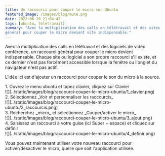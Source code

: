 ```yaml
---
title: Un raccourci pour couper le micro sur Ubuntu
featured_image: /images/blog/mute.png
date: 2022-06-20 21:04:42
tags: [ubuntu, télétravail]
summary: "Avec la multiplication des calls en télétravail et des sites ou logiciels de vidéo conférence, un raccourci
général pour couper le micro devient vite indispensable."
---
```


Avec la multiplication des calls en télétravail et des logiciels de vidéo conférence, un raccourci général pour couper
le micro devient indispensable. Chaque site ou logiciel a son propre raccourci s'il existe, et ce dernier n'est pas
forcément accessible lorsque la fenêtre ou l'onglet du navigateur n'est pas actif.

L'idée ici est d'ajouter un raccourci pour couper le son du micro à la source.

<div className="text-xl">
  <span className="text-secondary-500 dark:text-secondary-400">1.</span> Ouvrez le menu ubuntu et
  tapez clavier, cliquez sur Clavier
</div>
![](../static/images/blog/raccourci-couper-le-micro-ubuntu/1_clavier.png)

<div className="text-xl">
  <span className="text-secondary-500 dark:text-secondary-400">2.</span> Sélectionnez _Voir et
  personnaliser les raccourcis_
</div>
![](../static/images/blog/raccourci-couper-le-micro-ubuntu/2_raccourcis.png)

<div className="text-xl">
  <span className="text-secondary-500 dark:text-secondary-400">3.</span> Recherchez _micro_ et
  sélectionnez _Couper/activer le micro_
</div>
![](../static/images/blog/raccourci-couper-le-micro-ubuntu/3_ajout.png)

<div className="text-xl">
  <span className="text-secondary-500 dark:text-secondary-400">4.</span> Saisissez un raccourci à
  votre guise (ici Super + espace) et cliquez sur définir
</div>
![](../static/images/blog/raccourci-couper-le-micro-ubuntu/4_definir.png)

Vous pouvez maintenant utiliser votre nouveau raccourci pour activer/désactiver le micro, quelle que soit l'application
utilisée.
